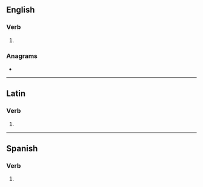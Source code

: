 {{also|dénudés|dénudes}}
==English==

===Verb===
{{head|en|verb form}}

# {{en-third-person singular of|denude}}

===Anagrams===
* {{anagrams|en|a=ddeensu|dudeens|duendes}}

----

==Latin==

===Verb===
{{la-verb-form|dēnūdēs}}

# {{inflection of|la|dēnūdō||2|s|pres|actv|subj}}

----

==Spanish==

===Verb===
{{head|es|verb form}}

# {{es-verb form of|denudar}}